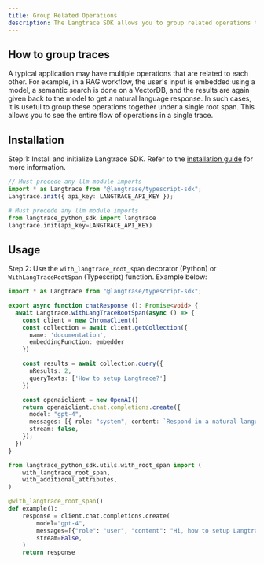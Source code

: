 ```yaml
---
title: Group Related Operations
description: The Langtrace SDK allows you to group related operations together using the `@with_langtrace_root_span` decorator for Python or `WithLangTraceRootSpan` for Typescript.
---
```


## How to group traces

A typical application may have multiple operations that are related to each other. For example, in a RAG workflow, the user's input is embedded using a model, a semantic search is done on a VectorDB, and the results are again given back to the model to get a natural language response. In such cases, it is useful to group these operations together under a single root span. This allows you to see the entire flow of operations in a single trace.

## Installation

Step 1: Install and initialize Langtrace SDK. Refer to the [installation guide](/quickstart) for more information.

<CodeGroup>

```typescript Typescript
// Must precede any llm module imports
import * as Langtrace from "@langtrase/typescript-sdk";
Langtrace.init({ api_key: LANGTRACE_API_KEY });
```

```python Python
# Must precede any llm module imports
from langtrace_python_sdk import langtrace
langtrace.init(api_key=LANGTRACE_API_KEY)
```

</CodeGroup>

## Usage

Step 2: Use the `with_langtrace_root_span` decorator (Python) or `WithLangTraceRootSpan` (Typescript) function. Example below:

<CodeGroup>

```typescript Typescript
import * as Langtrace from "@langtrase/typescript-sdk";

export async function chatResponse (): Promise<void> {
  await Langtrace.withLangTraceRootSpan(async () => {
    const client = new ChromaClient()
    const collection = await client.getCollection({
      name: 'documentation',
      embeddingFunction: embedder
    })

    const results = await collection.query({
      nResults: 2,
      queryTexts: ['How to setup Langtrace?']
    })

    const openaiclient = new OpenAI()
    return openaiclient.chat.completions.create({
      model: "gpt-4",
      messages: [{ role: "system", content: `Respond in a natural language: ${results}` }],
      stream: false,
    });
  })
}
```

```python Python
from langtrace_python_sdk.utils.with_root_span import (
    with_langtrace_root_span,
    with_additional_attributes,
)

@with_langtrace_root_span()
def example():
    response = client.chat.completions.create(
        model="gpt-4",
        messages=[{"role": "user", "content": "Hi, how to setup Langtrace?"}],
        stream=False,
    )
    return response
```

</CodeGroup>
